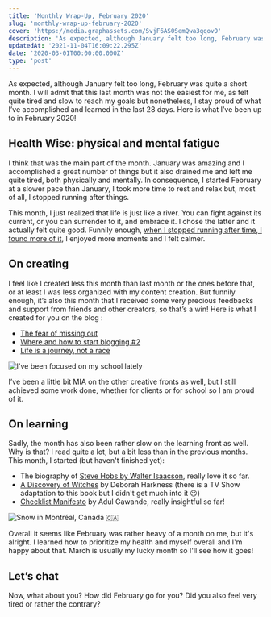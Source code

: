```yaml
---
title: 'Monthly Wrap-Up, February 2020'
slug: 'monthly-wrap-up-february-2020'
cover: 'https://media.graphassets.com/SvjF6AS0SemQwa3qqovO'
description: 'As expected, although January felt too long, February was quite a short month. I will admit that this last month was not the easiest for me.'
updatedAt: '2021-11-04T16:09:22.295Z'
date: '2020-03-01T00:00:00.000Z'
type: 'post'
---
```


As expected, although January felt too long, February was quite a short month. I will admit that this last month was not the easiest for me, as felt quite tired and slow to reach my goals but nonetheless, I stay proud of what I’ve accomplished and learned in the last 28 days. Here is what I’ve been up to in February 2020!

## Health Wise: physical and mental fatigue

I think that was the main part of the month. January was amazing and I accomplished a great number of things but it also drained me and left me quite tired, both physically and mentally. In consequence, I started February at a slower pace than January, I took more time to rest and relax but, most of all, I stopped running after things.

This month, I just realized that life is just like a river. You can fight against its current, or you can surrender to it, and embrace it. I chose the latter and it actually felt quite good. Funnily enough, [when I stopped running after time, I found more of it](https://us14.campaign-archive.com/?u=46f3d8f20bd328d717295b4c2&id=eb6ce40f6a), I enjoyed more moments and I felt calmer.

## On creating

I feel like I created less this month than last month or the ones before that, or at least I was less organized with my content creation. But funnily enough, it’s also this month that I received some very precious feedbacks and support from friends and other creators, so that’s a win! Here is what I created for you on the blog :

-   [The fear of missing out](/blog/fomo/)
-   [Where and how to start blogging #2](/blog/where-and-how-to-start-blogging/)
-   [Life is a journey, not a race](/blog/life-is-a-journey-not-a-race/)

![I've been focused on my school lately](https://media.graphcms.com/ZbbqgLAwT52x7nbwPMXD)

I’ve been a little bit MIA on the other creative fronts as well, but I still achieved some work done, whether for clients or for school so I am proud of it.

## On learning

Sadly, the month has also been rather slow on the learning front as well. Why is that? I read quite a lot, but a bit less than in the previous months. This month, I started (but haven't finished yet):

-   The biography of [Steve Hobs by Walter Isaacson](https://amzn.to/2wjatAB), really love it so far.
-   [A Discovery of Witches](https://amzn.to/39e28fP) by Deborah Harkness (there is a TV Show adaptation to this book but I didn't get much into it ☹️)
-   [Checklist Manifesto](https://amzn.to/2TdDztX) by Adul Gawande, really insightful so far!

![Snow in Montréal, Canada 🇨🇦](https://media.graphcms.com/XVFLbOBFQMy2IhmSYKEA)

Overall it seems like February was rather heavy of a month on me, but it's alright. I learned how to prioritize my health and myself overall and I'm happy about that. March is usually my lucky month so I'll see how it goes!

## Let’s chat

Now, what about you? How did February go for you? Did you also feel very tired or rather the contrary?
